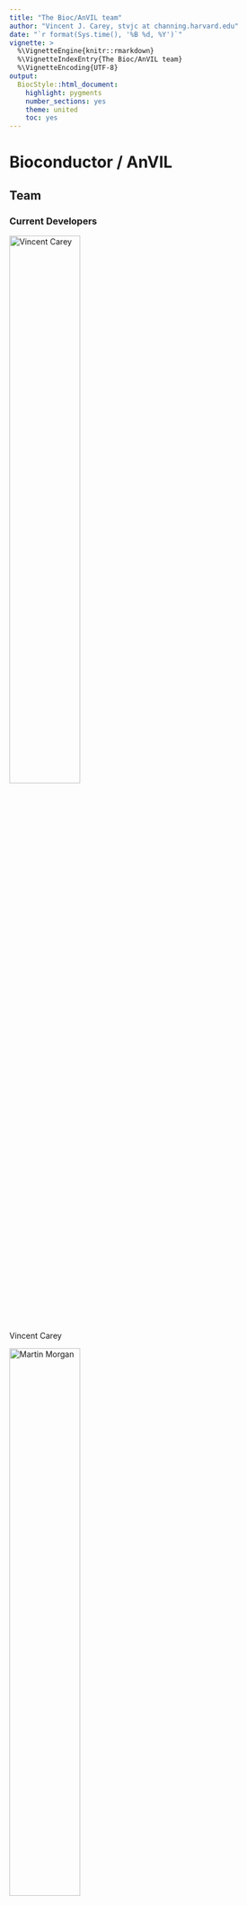 ```yaml
---
title: "The Bioc/AnVIL team"
author: "Vincent J. Carey, stvjc at channing.harvard.edu"
date: "`r format(Sys.time(), '%B %d, %Y')`"
vignette: >
  %\VignetteEngine{knitr::rmarkdown}
  %\VignetteIndexEntry{The Bioc/AnVIL team}
  %\VignetteEncoding{UTF-8}
output:
  BiocStyle::html_document:
    highlight: pygments
    number_sections: yes
    theme: united
    toc: yes
---
```

# Bioconductor / AnVIL

## Team

### Current Developers

<img src="images/teampics/VinceCarey.jpg"
width="50%" alt="Vincent Carey" title="Vincent Carey"/>
<br> Vincent Carey

<img src="images/teampics/MartinMorgan.jpg"
width="50%" alt="Martin Morgan" title="Martin Morgan"/>
<br>Martin Morgan (PI)

<img src="images/teampics/SehyunOh.jpg"
width="50%" alt="Sehyun Oh" title="Sehyun Oh"/>
<br> Sehyun Oh

<img src="images/teampics/MarcelRamos.jpg"
width="50%" alt="Marcel Ramos" title="Marcel Ramos"/>
<br>Marcel Ramos

<img src="images/teampics/LoriShepherd.jpg"
width="50%" alt="Lori Shepherd" title="Lori Shepherd"/>
<br>Lori Ann Shepherd (PM)

<!-- img src="images/teampics/BJStubbs.jpg"
width="50%" alt="BJ Stubbs" title="BJ Stubbs"/> -->
<br> BJ Stubbs

<img src="images/teampics/NiteshTuraga.jpeg"
width="50%" alt="Nitesh Turaga" title="Nitesh Turaga"/>
<br>Nitesh Turaga

<img src="images/teampics/LeviWaldron.jpg"
width="50%" alt="Levi Waldron" title="Levi Waldron"/>
<br> Levi Waldron

### Past Developers

<ul>
<li>Shweta Gopaulakrishnan</li>
<li>Ludwig Geistlinger</li>
</ul>
